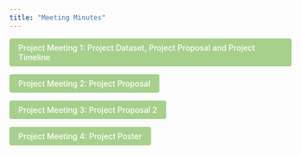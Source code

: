 ```yaml
---
title: "Meeting Minutes"
---
```


<style>
  .custom-btn {
    background-color: #A8D08D; /* 淺綠色背景 */
    color: #FFFFFF; /* 白色文字 */
    padding: 8px 16px; /* 內邊距 */
    border: none; /* 無邊框 */
    border-radius: 4px; /* 圓角 */
    font-size: 14px; /* 字體大小 */
    font-weight: 500; /* 中等字重 */
    cursor: pointer; /* 滑鼠懸停時顯示手型 */
    transition: background-color 0.3s; /* 過渡效果 */
    text-decoration: none; /* 移除底線 */
    display: inline-block; /* 確保按鈕行為 */
  }
  .custom-btn:hover {
    background-color: #3B8C53; /* 懸停時變為較深的綠色 */
  }
</style>

<a href="/Teams/Minutes/Meeting_Minutes1.html" class="custom-btn">Project Meeting 1: Project Dataset, Project Proposal and Project Timeline</a>

<a href="/Teams/Minutes/Meeting_Minutes2.html" class="custom-btn">Project Meeting 2:  Project Proposal</a>

<a href="/Teams/Minutes/Meeting_Minutes3.html" class="custom-btn">Project Meeting 3:  Project Proposal 2</a>

<a href="/Teams/Minutes/Meeting_Minutes4.html" class="custom-btn">Project Meeting 4:  Project Poster </a>
